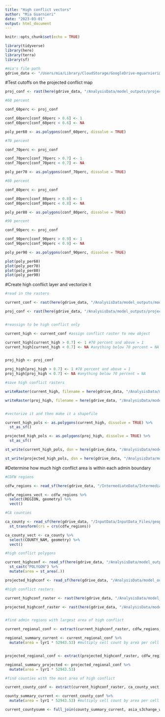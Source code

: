 ```yaml
---
title: "High conflict vectors"
author: "Mia Guarnieri"
date: "2023-03-01"
output: html_document
---
```


```r
knitr::opts_chunk$set(echo = TRUE)

library(tidyverse)
library(here)
library(terra)
library(sf)

#mia's file path
gdrive_data <- "/Users/mia/Library/CloudStorage/GoogleDrive-mguarnieri@ucsb.edu/Shared drives/Black_Bear_Aware/gdrive_data"
```

#Test cutoffs on the projected conflict map

```r
proj_conf <- rast(here(gdrive_data, "/AnalysisData/model_outputs/projected_mod3_clim_map_squared.tif"))

#60 percent

conf_60perc <- proj_conf

conf_60perc[conf_60perc > 0.6] <- 1
conf_60perc[conf_60perc < 0.6] <- NA 

poly_per60 <- as.polygons(conf_60perc, dissolve = TRUE)

#70 percent

conf_70perc <- proj_conf

conf_70perc[conf_70perc > 0.7] <- 1
conf_70perc[conf_70perc < 0.7] <- NA

poly_per70 <- as.polygons(conf_70perc, dissolve = TRUE)

#80 percent

conf_80perc <- proj_conf

conf_80perc[conf_80perc > 0.8] <- 1
conf_80perc[conf_80perc < 0.8] <- NA

poly_per80 <- as.polygons(conf_80perc, dissolve = TRUE)

#90 percent

conf_90perc <- proj_conf

conf_90perc[conf_90perc > 0.9] <- 1
conf_90perc[conf_90perc < 0.9] <- NA

poly_per90 <- as.polygons(conf_90perc, dissolve = TRUE)

plot(poly_per60)
plot(poly_per70)
plot(poly_per80)
plot(poly_per90)

```
#Create high conflict layer and vectorize it

```r
#read in the rasters

current_conf <- rast(here(gdrive_data, "/AnalysisData/model_outputs/mod3clim_map_squared.tif"))

proj_conf <- rast(here(gdrive_data, "/AnalysisData/model_outputs/projected_mod3_clim_map_squared.tif"))


#reassign to be high conflict only

current_high <- current_conf #assign conflict raster to new object

current_high[current_high > 0.7] <- 1 #70 percent and above = 1
current_high[current_high < 0.7] <- NA #anything below 70 percent = NA


proj_high <- proj_conf

proj_high[proj_high > 0.7] <- 1 #70 percent and above = 1
proj_high[proj_high < 0.7] <- NA #anything below 70 percent = NA

#save high conflict rasters

writeRaster(current_high, filename = here(gdrive_data, "/AnalysisData/model_outputs/mod3sq_current_highconf.tif"), filetype = "GTiff", overwrite = TRUE)

writeRaster(proj_high, filename = here(gdrive_data, "/AnalysisData/model_outputs/mod3sq_projected_highconf.tif"), filetype = "GTiff", overwrite = TRUE)


#vectorize it and then make it a shapefile

current_high_pols <- as.polygons(current_high, dissolve = TRUE) %>% 
  st_as_sf()

projected_high_pols <- as.polygons(proj_high, dissolve = TRUE) %>% 
  st_as_sf()

st_write(current_high_pols, dsn = here(gdrive_data, "/AnalysisData/model_outputs/shapefiles/mod3sq_current_highconf.shp"))

st_write(projected_high_pols, dsn = here(gdrive_data, "/AnalysisData/model_outputs/shapefiles/mod3sq_projected_highconf.shp"))

```

#Determine how much high conflict area is within each admin boundary

```r
#CDFW regions

cdfw_regions <- read_sf(here(gdrive_data, "/IntermediateData/IntermediateData_Files/cdfw_regions_reproj/cdfw_regions.shp"))

cdfw_regions_vect <- cdfw_regions %>% 
  select(REGION, geometry) %>% 
  vect()

#CA counties

ca_county <- read_sf(here(gdrive_data, "/InputData/InputData_Files/geoportal_ca_counties/cnty19_1.shp")) %>% 
  st_transform(crs = crs(cdfw_regions))

ca_county_vect <- ca_county %>% 
  select(COUNTY_NAM, geometry) %>% 
  vect()

#high conflict polygons

current_highconf <- read_sf(here(gdrive_data, "/AnalysisData/model_outputs/shapefiles/mod3sq_current_highconf.shp")) %>% 
  st_cast("POLYGON") %>% 
  mutate(area = st_area(.))

projected_highconf <- read_sf(here(gdrive_data, "/AnalysisData/model_outputs/shapefiles/mod3sq_current_highconf.shp"))

#high conflict rasters

current_highconf_raster <- rast(here(gdrive_data, "/AnalysisData/model_outputs/mod3sq_current_highconf.tif"))

projected_highconf_raster <- rast(here(gdrive_data, "/AnalysisData/model_outputs/mod3sq_projected_highconf.tif"))


#find admin regions with largest area of high conflict

current_regional_conf <- extract(current_highconf_raster, cdfw_regions_vect, na.rm = TRUE, fun = "sum")

regional_summary_current <- current_regional_conf %>%
  mutate(area = lyr1 * 52943.53) #multiply cell count by area per cell


projected_regional_conf <- extract(projected_highconf_raster, cdfw_regions_vect, na.rm = TRUE, fun = "sum")

regional_summary_projected <- projected_regional_conf %>% 
  mutate(area = lyr1 * 52943.53)

#find counties with the most area of high conflict

current_county_conf <- extract(current_highconf_raster, ca_county_vect, na.rm = TRUE, fun = "sum")

county_summary_current <- current_county_conf %>%
  mutate(area = lyr1 * 52943.53) #multiply cell count by area per cell

current_countysumm <- full_join(county_summary_current, asia_s3change_wide, by = "suitability_change")

```

